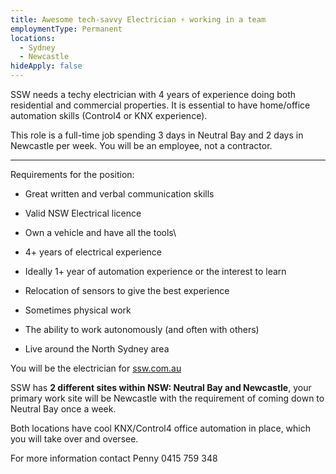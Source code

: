 ```yaml
---
title: Awesome tech-savvy Electrician ⚡ working in a team
employmentType: Permanent
locations:
  - Sydney
  - Newcastle
hideApply: false
---
```


SSW needs a techy electrician with 4 years of experience doing both residential and commercial properties. It is essential to have home/office automation skills (Control4 or KNX experience).

This role is a full-time job spending 3 days in Neutral Bay and 2 days in Newcastle per week. You will be an employee, not a contractor.

***

Requirements for the position:

* Great written and verbal communication skills
* Valid NSW Electrical licence
* Own a vehicle and have all the tools\

* 4+ years of electrical experience
* Ideally 1+ year of automation experience or the interest to learn
* Relocation of sensors to give the best experience
* Sometimes physical work
* The ability to work autonomously (and often with others)
* Live around the North Sydney area

You will be the electrician for [ssw.com.au](https://www.ssw.com.au/)

SSW has **2 different sites within NSW: Neutral Bay and Newcastle**, your primary work site will be Newcastle with the requirement of coming down to Neutral Bay once a week.

Both locations have cool KNX/Control4 office automation in place, which you will take over and oversee.

For more information contact Penny 0415 759 348

